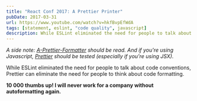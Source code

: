 ```yaml
---
title: "React Conf 2017: A Prettier Printer"
pubDate: 2017-03-31
url: https://www.youtube.com/watch?v=hkfBvpEfWdA
tags: [statement, eslint, "code quality", javascript]
description: While ESLint eliminated the need for people to talk about code conventions, Prettier can eliminate the need for people to think about code formatting. 10 000 thumbs up! I will never work for a company without autoformatting again.
---
```


_A side note: [A-Prettier-Formatter](http://jlongster.com/A-Prettier-Formatter) should be read. And if you're using Javascript, [Prettier](https://github.com/prettier/prettier) should be tested (especially if you're using JSX)._

While ESLint eliminated the need for people to talk about code conventions, Prettier can eliminate the need for people to think about code formatting.

**10 000 thumbs up! I will never work for a company without autoformatting again.**
